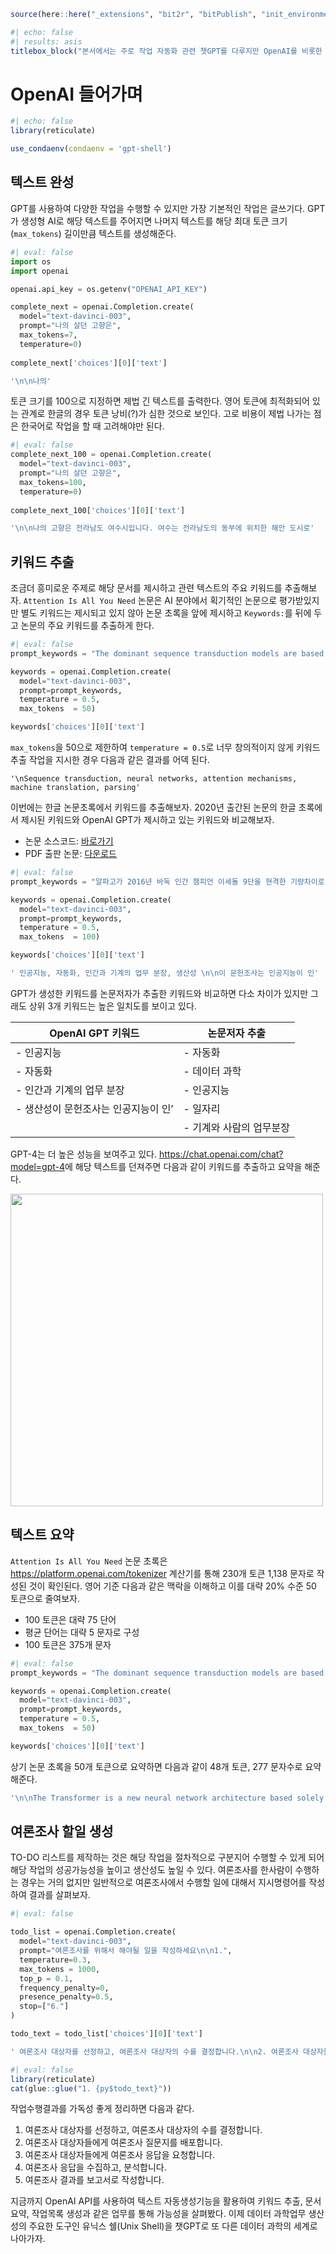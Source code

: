 ```r
source(here::here("_extensions", "bit2r", "bitPublish", "init_environments.R"))
```


```r
#| echo: false
#| results: asis
titlebox_block("본서에서는 주로 작업 자동화 관련 챗GPT를 다루지만 OpenAI를 비롯한 다양한 거대언어모형(LLM) 기반 AI를 활용하여 다양한 자연어 처리 관련 업무를 수행할 수 있다. OpenAI 환경설정을 통해 유닉스 쉘 작업자동화 외에 챗GPT를 활용할 수 있는 업무에 대해서 간략히 살펴본다.", title = "학습목표", theme = "bluejeans")
```


# OpenAI 들어가며

```r
#| echo: false
library(reticulate)

use_condaenv(condaenv = 'gpt-shell')
```

## 텍스트 완성

GPT\index{GPT}를 사용하여 다양한 작업을 수행할 수 있지만 가장 기본적인 작업은 글쓰기다. GPT가 생성형 AI로 해당 텍스트를 주어지면 나머지 텍스트를 해당 최대 토큰 크기(`max_tokens`)\index{openai!max\_tokens} 길이만큼 텍스트를 생성해준다.

```python
#| eval: false
import os
import openai

openai.api_key = os.getenv("OPENAI_API_KEY")

complete_next = openai.Completion.create(
  model="text-davinci-003",
  prompt="나의 살던 고향은",
  max_tokens=7,
  temperature=0)
  
complete_next['choices'][0]['text']
```

```bash
'\n\n나의'
```


토큰 크기를 100으로 지정하면 제법 긴 텍스트를 출력한다. 영어 토큰에 최적화되어 있는 관계로 한글의 경우 토큰 낭비(?)가 심한 것으로 보인다. 고로 비용이 제법 나가는 점은 한국어로 작업을 할 때 고려해야만 된다.

```python
#| eval: false
complete_next_100 = openai.Completion.create(
  model="text-davinci-003",
  prompt="나의 살던 고향은",
  max_tokens=100,
  temperature=0)
  
complete_next_100['choices'][0]['text']
```

```bash
'\n\n나의 고향은 전라남도 여수시입니다. 여수는 전라남도의 동부에 위치한 해안 도시로'
```

## 키워드 추출

조금더 흥미로운 주제로 해당 문서를 제시하고 관련 텍스트의 주요 키워드\index{keywords}를 추출해보자. `Attention Is All You Need` 논문\cite{vaswani2017attention}은 AI 분야에서 획기적인 논문으로 평가받있지만 별도 키워드는 제시되고 있지 않아 논문 초록을 앞에 제시하고 `Keywords:`를 뒤에 두고 논문의 주요 키워드를 추출하게 한다.

```python
#| eval: false
prompt_keywords = "The dominant sequence transduction models are based on complex recurrent or convolutional neural networks that include an encoder and a decoder. The best performing models also connect the encoder and decoder through an attention mechanism. We propose a new simple network architecture, the Transformer, based solely on attention mechanisms, dispensing with recurrence and convolutions entirely. Experiments on two machine translation tasks show these models to be superior in quality while being more parallelizable and requiring significantly less time to train. Our model achieves 28.4 BLEU on the WMT 2014 Englishto-German translation task, improving over the existing best results, including ensembles, by over 2 BLEU. On the WMT 2014 English-to-French translation task, our model establishes a new single-model state-of-the-art BLEU score of 41.8 after training for 3.5 days on eight GPUs, a small fraction of the training costs of the best models from the literature. We show that the Transformer generalizes well to other tasks by applying it successfully to English constituency parsing both with large and limited training data.\n\n keywords:"

keywords = openai.Completion.create(
  model="text-davinci-003",
  prompt=prompt_keywords,
  temperature = 0.5,
  max_tokens  = 50)

keywords['choices'][0]['text']
```


`max_tokens`\index{openai!max\_tokens}을 50으로 제한하여 `temperature = 0.5`\index{openai!tempearature}로 너무 창의적이지 않게 키워드 추출 작업을 지시한 경우 다음과 같은 결과를 어덱 된다.

```         
'\nSequence transduction, neural networks, attention mechanisms, machine translation, parsing'
```

이번에는 한글 논문초록에서 키워드를 추출해보자. 2020년 출간된 논문\cite{Lee2020}의 한글 초록에서 제시된 키워드와 OpenAI GPT가 제시하고 있는 키워드와 비교해보자.

-   논문 소스코드: [바로가기](https://statkclee.github.io/comp_document/automation-kasdba.html)
-   PDF 출판 논문: [다운로드](https://statkclee.github.io/comp_document/data/00006_002_39.pdf)

```python
#| eval: false
prompt_keywords = "알파고가 2016년 바둑 인간 챔피언 이세돌 9단을 현격한 기량차이로 격파하면서 인공지능에 대한 관심이 급격히 증가하였다. 그와 동시에 기계가 인간의 일자리 잠식을 가속화하면서 막연한 불안감이 삽시간에 전파되었다. 기계와의 일자리 경쟁은 컴퓨터의 출현이전부터 시작되었지만 인간만의 고유한 영역으로 알고 있던 인지, 창작 등 다양한 분야에서 오히려 인간보다 더 우수한 성능과 저렴한 가격 경쟁력을 보여주면서 기존 인간의 일자리가 기계에 대체되는 것이 가시권에 들었다. 이번 문헌조사와 실증 데이터 분석을 통해서 기계가 인간의 일자리를 대체하는 자동화의 본질에 대해서 살펴보고, 인간과 기계의 업무 분장을 통해 더 생산성을 높일 수 있는 방안을 제시하고자 한다.\n\n 키워드:"

keywords = openai.Completion.create(
  model="text-davinci-003",
  prompt=prompt_keywords,
  temperature = 0.5,
  max_tokens  = 100)

keywords['choices'][0]['text']
```

```bash
' 인공지능, 자동화, 인간과 기계의 업무 분장, 생산성 \n\n이 문헌조사는 인공지능이 인'
```

GPT가 생성한 키워드를 논문저자가 추출한 키워드와 비교하면 다소 차이가 있지만 그래도 상위 3개 키워드는 높은 일치도를 보이고 있다.\index{자동화}\index{업무 분장}\index{키워드}


| OpenAI GPT 키워드 | 논문저자 추출 |
|-------------------|-------------------|
| - 인공지능           |-   자동화 |
| - 자동화           |-   데이터 과학|
| - 인간과 기계의 업무 분장           |-   인공지능|
| - 생산성이 문헌조사는 인공지능이 인'           |-   일자리 |
|                               | - 기계와 사람의 업무분장|


GPT-4는 더 높은 성능을 보여주고 있다. <https://chat.openai.com/chat?model=gpt-4>에 해당 텍스트를 던져주면 다음과 같이 키워드를 추출하고 요약을 해준다.

![](images/completion_keywords.jpg){width="500"}


## 텍스트 요약

`Attention Is All You Need` 논문 초록은 <https://platform.openai.com/tokenizer> 계산기를 통해 230개 토큰 1,138 문자로 작성된 것이 확인된다. 
영어 기준 다음과 같은 맥락을 이해하고 이를 대략 20% 수준 50 토큰으로 줄여보자. 

- 100 토큰은 대략 75 단어
- 평균 단어는 대략 5 문자로 구성
- 100 토큰은 375개 문자

```python
#| eval: false
prompt_keywords = "The dominant sequence transduction models are based on complex recurrent or convolutional neural networks that include an encoder and a decoder. The best performing models also connect the encoder and decoder through an attention mechanism. We propose a new simple network architecture, the Transformer, based solely on attention mechanisms, dispensing with recurrence and convolutions entirely. Experiments on two machine translation tasks show these models to be superior in quality while being more parallelizable and requiring significantly less time to train. Our model achieves 28.4 BLEU on the WMT 2014 Englishto-German translation task, improving over the existing best results, including ensembles, by over 2 BLEU. On the WMT 2014 English-to-French translation task, our model establishes a new single-model state-of-the-art BLEU score of 41.8 after training for 3.5 days on eight GPUs, a small fraction of the training costs of the best models from the literature. We show that the Transformer generalizes well to other tasks by applying it successfully to English constituency parsing both with large and limited training data.\n\n summary:"

keywords = openai.Completion.create(
  model="text-davinci-003",
  prompt=prompt_keywords,
  temperature = 0.5,
  max_tokens  = 50)

keywords['choices'][0]['text']
```

상기 논문 초록을 50개 토큰으로 요약\index{요약}하면 다음과 같이 48개 토큰, 277 문자수로 요약해준다.

```bash
'\n\nThe Transformer is a new neural network architecture based solely on attention mechanisms, which is shown to outperform existing models on two machine translation tasks. It is more parallelizable and requires significantly less time to train than existing models, achieving a B'
```

## 여론조사 할일 생성

TO-DO 리스트를 제작하는 것은 해당 작업을 절차적으로 구분지어 수행할 수 있게 되어 
해당 작업의 성공가능성을 높이고 생산성도 높일 수 있다.
여론조사\index{여론조사}를 한사람이 수행하는 경우는 거의 없지만 일반적으로 여론조사에서 수행할 일에 대해서 
지시명령어를 작성하여 결과를 살펴보자.


```python
#| eval: false

todo_list = openai.Completion.create(
  model="text-davinci-003",
  prompt="여론조사를 위해서 해야될 일을 작성하세요\n\n1.",
  temperature=0.3,
  max_tokens = 1000,
  top_p = 0.1,
  frequency_penalty=0,
  presence_penalty=0.5,
  stop=["6."]
)

todo_text = todo_list['choices'][0]['text']
```

```bash
' 여론조사 대상자를 선정하고, 여론조사 대상자의 수를 결정합니다.\n\n2. 여론조사 대상자들에게 여론조사 질문지를 배포합니다.\n\n3. 여론조사 대상자들에게 여론조사 응답을 요청합니다.\n\n4. 여론조사 응답을 수집하고, 분석합니다.\n\n5. 여론조사 결과를 보고서로 작성합니다.'
```

```r
#| eval: false
library(reticulate)
cat(glue::glue("1. {py$todo_text}"))
```

작업수행결과를 가독성 좋게 정리하면 다음과 같다.

1. 여론조사 대상자를 선정하고, 여론조사 대상자의 수를 결정합니다.
2. 여론조사 대상자들에게 여론조사 질문지를 배포합니다.
3. 여론조사 대상자들에게 여론조사 응답을 요청합니다.
4. 여론조사 응답을 수집하고, 분석합니다.
5. 여론조사 결과를 보고서로 작성합니다.


지금까지 OpenAI API를 사용하여 텍스트 자동생성기능을 활용하여 키워드 추출, 문서요약,
작업목록 생성과 같은 업무를 통해 가능성을 살펴봤다. 
이제 데이터 과학업무 생산성의 주요한 도구인 유닉스 쉘(Unix Shell)을  챗GPT로 
또 다른 데이터 과학의 세계로 나아가자.



\begin{Exercise}\label{Ex01}

\noindent 1. 챗GPT를 사용하면 어떤 작업을 수행할 수 있을까요?

\begin{tasks}[label=(\arabic*)](1)
  \task 강화 학습 모델 훈련
  \task 음성 인식 시스템 구축
  \task 대화형 챗봇 개발
  \task 이미지 분류 알고리즘 개발
\end{tasks}

\noindent 2. 다음 중 GPT-4를 사용하여 자연어 처리에 어떻게 활용할 수 있는지 가장 적합하지 않은 예는 무엇일까요?

\begin{tasks}[label=(\arabic*)](1)
  \task  감성 분석
  \task  기계 번역
  \task  음성을 텍스트로 변환
  \task  문장 생성
\end{tasks}

\noindent 3. 챗GPT를 이용하여 불가능한 자연어 처리 작업은 무엇일까요?

\begin{tasks}[label=(\arabic*)](1)
  \task  텍스트 요약
  \task  텍스트 기반의 질의 응답
  \task  전문가 시스템을 위한 지식 표현
  \task  실시간 비디오 분석
\end{tasks}

\noindent 4. 챗GPT가 할 수 없는 자연어 처리 작업은 무엇일까요?

\begin{tasks}[label=(\arabic*)](1)
  \task  문장 교정
  \task  개체명 인식
  \task  독해 이해
  \task  특정 개인의 미래 행동 예측
\end{tasks}

\noindent 5. 다음 중 챗GPT를 활용한 챗봇 개발이 아닌 작업은 무엇일까요?

\begin{tasks}[label=(\arabic*)](1)
  \task  고객 지원 서비스 개발
  \task  대화형 게임 스크립트 작성
  \task  자동 완성 기능 개발
  \task  이미지 인식 시스템 개발
\end{tasks}

\end{Exercise}


